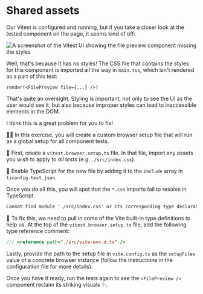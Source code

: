 # Shared assets

Our Vitest is configured and running, but if you take a closer look at the tested component on the page, it seems kind of off:

![A screenshot of the Vitest UI showing the file preview component missing the styles](/assets/02-04-problem.png)

Well, that's because it has no styles! The CSS file that contains the styles for this component is imported all the way in `main.tsx`, which isn't rendered as a part of this test:

```tsx filename=file-preview.test.tsx nonumber
render(<FilePreview file={...} />)
```

That's quite an oversight. Styling is important, not only to see the UI as the user would see it, but also because improper styles can lead to inaccessible elements in the DOM.

I think this is a great problem for you to fix!

👨‍💼 In this exercise, you will create a custom browser setup file that will run as a global setup for all component tests.

🐨 First, create a <InlineFile file="vitest.browser.setup.ts">`vitest.browser.setup.ts`</InlineFile> file. In that file, import any assets you wish to apply to _all tests_ (e.g. `./src/index.css`).

🐨 Enable TypeScript for the new file by adding it to the `include` array in <InlineFile file="tsconfig.test.json">`tsconfig.test.json`</InlineFile>.

Once you do all this, you will spot that the `*.css` imports fail to resolve in TypeScript.

```txt nonumber nocopy
Cannot find module './src/index.css' or its corresponding type declarations.ts(2307)
```

🐨 To fix this, we need to pull in some of the Vite built-in type definitions to help us. At the top of the `vitest.browser.setup.ts` file, add the following type reference comment:

```ts nonumber
/// <reference path="./src/vite-env.d.ts" />
```

Lastly, provide the path to the setup file in <InlineFile file="vite.config.ts">`vite.config.ts`</InlineFile> as the `setupFiles` value of a concrete browser instance (follow the instructions in the configuration file for more details).

Once you have it ready, run the tests again to see the `<FilePreview />` component reclaim its striking visuals ✨.
